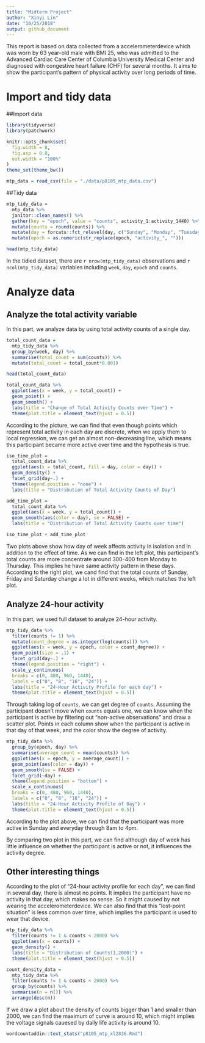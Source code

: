 ```yaml
---
title: "Midterm Project"
author: "Xinyi Lin"
date: "10/25/2018"
output: github_document
---
```


This report is based on data collected from a accelerometerdevice which was worn by 63 year-old male with BMI 25, who was admitted to the Advanced Cardiac Care Center of Columbia University Medical Center and diagnosed with congestive heart failure (CHF)  for several months. It aims to show the participant's pattern of physical activity over long periods of time.

# Import and tidy data

##Import data

```r
library(tidyverse)
library(patchwork)

knitr::opts_chunk$set(
  fig.width = 8,
  fig.asp = 0.8,
  out.width = "100%"
)
theme_set(theme_bw())
```

```r
mtp_data = read_csv(file = "./data/p8105_mtp_data.csv")
```

##Tidy data

```r
mtp_tidy_data =
  mtp_data %>% 
  janitor::clean_names() %>% 
  gather(key = "epoch", value = "counts", activity_1:activity_1440) %>% 
  mutate(counts = round(counts)) %>% 
  mutate(day = forcats::fct_relevel(day, c("Sunday", "Monday", "Tuesday", "Wednesday", "Thursday", "Friday", "Saturday"))) %>% 
  mutate(epoch = as.numeric(str_replace(epoch, "activity_", "")))

head(mtp_tidy_data)
```

In the tidied dataset, there are `r nrow(mtp_tidy_data)` observations and `r ncol(mtp_tidy_data)` variables including `week`, `day`, `epoch` and `counts`.

# Analyze data

## Analyze the total activity variable

In this part, we analyze data by using total activity counts of a single day.

```r
total_count_data =
  mtp_tidy_data %>% 
  group_by(week, day) %>% 
  summarise(total_count = sum(counts)) %>% 
  mutate(total_count = total_count*0.001)

head(total_count_data)
```

```r
total_count_data %>% 
  ggplot(aes(x = week, y = total_count)) +
  geom_point() +
  geom_smooth() +
  labs(title = "Change of Total Activity Counts over Time") +
  theme(plot.title = element_text(hjust = 0.5))
```

According to the picture, we can find that even though points which represent total activity in each day are discrete, when we apply them to local regression, we can get an almost non-decreasing line, which means this participant became more active over time and the hypothesis is true.

```r
iso_time_plot = 
  total_count_data %>% 
  ggplot(aes(x = total_count, fill = day, color = day)) +
  geom_density() +
  facet_grid(day~.) +
  theme(legend.position = "none") +
  labs(title = "Distribution of Total Activity Counts of Day")

add_time_plot = 
  total_count_data %>% 
  ggplot(aes(x = week, y = total_count)) +
  geom_smooth(aes(color = day), se = FALSE) +
  labs(title = "Distribution of Total Activity Counts over time")

iso_time_plot + add_time_plot
```

Two plots above show how day of week affects activity in isolation and in addition to the effect of time. As we can find in the left plot, this participant's total counts are more concentrate around 300-400 from Monday to Thursday. This implies he have same activity pattern in these days. According to the right plot,  we cand find that the total counts of Sunday, Friday and Saturday change a lot in different weeks, which matches the left plot.


## Analyze 24-hour activity

In this part, we used full dataset to analyze 24-hour activity.

```r
mtp_tidy_data %>% 
  filter(counts != 1) %>% 
  mutate(count_degree = as.integer(log(counts))) %>% 
  ggplot(aes(x = week, y = epoch, color = count_degree)) +
  geom_point(size = .1) +
  facet_grid(day~.) +
  theme(legend.position = "right") +
  scale_y_continuous(
  breaks = c(0, 480, 960, 1440), 
  labels = c("0", "8", "16", "24")) +
  labs(title = "24-Hour Activity Profile for each day") +
  theme(plot.title = element_text(hjust = 0.5))
```

Through taking log of `counts`, we can get degree of `counts`. Assuming the participant doesn't move when `counts` equals one, we can know when the participant is active by filtering out "non-active observations" and draw a scatter plot. Points in each column show when the participant is active in that day of that week, and the color show the degree of activity. 

```r
mtp_tidy_data %>% 
  group_by(epoch, day) %>% 
  summarise(average_count = mean(counts)) %>% 
  ggplot(aes(x = epoch, y = average_count)) +
  geom_point(aes(color = day)) + 
  geom_smooth(se = FALSE) +
  facet_grid(~day) +
  theme(legend.position = "bottom") +
  scale_x_continuous(
  breaks = c(0, 480, 960, 1440), 
  labels = c("0", "8", "16", "24")) +
  labs(title = "24-Hour Activity Profile of Day") +
  theme(plot.title = element_text(hjust = 0.5))
```

According to the plot above, we can find that the participant was more active in Sunday and everyday through 8am to 4pm.

By comparing two plot in this part, we can find although day of week has little influence on whether the participant is active or not, it influences the activity degree.

## Other interesting things

According to the plot of "24-hour activity profile for each day", we can find in several day, there is almost no points. It implies the participant have no activity in that day, which makes no sense. So it might caused by not wearing the accelerometerdevice. We can also find that this "lost-point situation" is less common over time, which implies the participant is used to wear that device.

```r
mtp_tidy_data %>% 
  filter(counts != 1 & counts < 2000) %>% 
  ggplot(aes(x = counts)) +
  geom_density() +
  labs(title = "Distribution of Counts(1,2000)") +
  theme(plot.title = element_text(hjust = 0.5))
```

```r
count_density_data =
  mtp_tidy_data %>% 
  filter(counts != 1 & counts < 2000) %>% 
  group_by(counts) %>% 
  summarise(n = n()) %>% 
  arrange(desc(n))
```

If we draw a plot about the density of counts bigger than 1 and smaller than 2000, we can find the maximum of curve is around 10, which might implies the voltage signals cauesed by daily life activity is around 10.

```r
wordcountaddin::text_stats("p8105_mtp_xl2836.Rmd")
```
